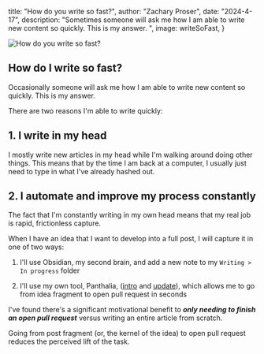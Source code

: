 



 title: "How do you write so fast?",
 author: "Zachary Proser",
 date: "2024-4-17",
 description: "Sometimes someone will ask me how I am able to write new content so quickly. This is my answer. ",
 image: writeSoFast,
} 


<Image src={metadata.image} alt="How do you write so fast?" />

## How do I write so fast?

Occasionally someone will ask me how I am able to write new content so quickly. This is my answer.

There are two reasons I'm able to write quickly:

## 1. I write in my head 

I mostly write new articles in my head while I'm walking around doing other things. This means that by the time I am back at a computer, I usually just need to type in what I've already hashed out.

## 2. I automate and improve my process constantly

The fact that I'm constantly writing in my own head means that my real job is rapid, frictionless capture. 

When I have an idea that I want to develop into a full post, I will capture it in one of two ways: 

1. I'll use Obsidian, my second brain, and add a new note to my `Writing > In progress` folder 

1. I'll use my own tool, Panthalia, ([intro](https://zackproser.com/videos/panthalia-intro) and [update](https://zackproser.com/videos/panthalia-speech-to-text)), which allows me to go from idea fragment to open pull request in seconds

I've found there's a significant motivational benefit to ***only needing to finish an open pull request*** versus writing an entire article from scratch. 

Going from post fragment (or, the kernel of the idea) to open pull request reduces the perceived lift of the task.
